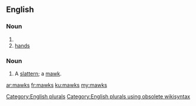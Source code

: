 ==English==

===Noun===
{{head|en}}

# {{plural of|mawk}}
# [[hand]]s <!--no singular form-->

===Noun===
{{en-noun|es}}

# {{context|UK|dialect|lang=en}} A [[slattern]]; a [[mawk]].

{{Webster 1913}}

[[Category:English plurals]][[Category:English plurals using obsolete wikisyntax]]

[[ar:mawks]]
[[fr:mawks]]
[[ku:mawks]]
[[my:mawks]]
